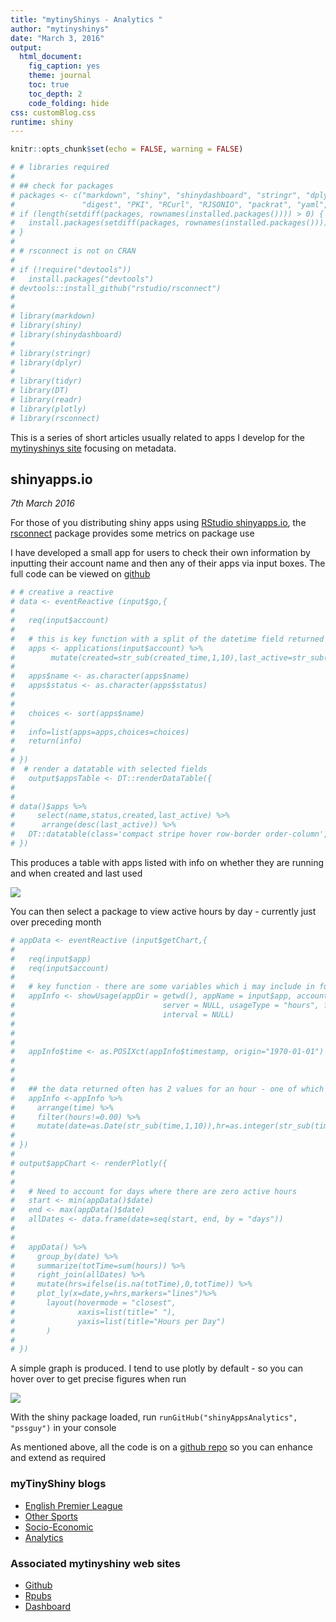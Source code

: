 ```yaml
---
title: "mytinyShinys - Analytics "
author: "mytinyshinys"
date: "March 3, 2016"
output:
  html_document:
    fig_caption: yes
    theme: journal
    toc: true
    toc_depth: 2
    code_folding: hide
css: customBlog.css
runtime: shiny
---
```


```r
knitr::opts_chunk$set(echo = FALSE, warning = FALSE)
```

```r
# # libraries required
# 
# ## check for packages
# packages <- c("markdown", "shiny", "shinydashboard", "stringr", "dplyr", "tidyr", "DT", "readr", "plotly",
#               "digest", "PKI", "RCurl", "RJSONIO", "packrat", "yaml", "rstudioapi")
# if (length(setdiff(packages, rownames(installed.packages()))) > 0) {
#   install.packages(setdiff(packages, rownames(installed.packages())))  
# }
# 
# # rsconnect is not on CRAN
# 
# if (!require("devtools"))
#   install.packages("devtools")
# devtools::install_github("rstudio/rsconnect")
# 
# 
# library(markdown)
# library(shiny)
# library(shinydashboard)
# 
# library(stringr)
# library(dplyr) 
# 
# library(tidyr)
# library(DT)
# library(readr)
# library(plotly)
# library(rsconnect)

```
This is a series of short articles usually related to apps I develop for the [mytinyshinys site](https://mytinyshinys.shinyapps.io/dashboard/) focusing on metadata. 

##  <span class="post">shinyapps.io</span>
*7th March 2016*


For those of you distributing shiny apps using  [RStudio shinyapps.io](https://www.shinyapps.io/), the [rsconnect](https://github.com/rstudio/rsconnect) package provides some metrics on package use

I have developed a small app for users to check their own information by inputting their account name and then any of their apps via input boxes. The full code can be viewed on [github](https://github.com/pssguy/shinyAppsAnalytics)

```r

# # creative a reactive 
# data <- eventReactive (input$go,{
#   
#   req(input$account)
#   
#   # this is key function with a split of the datetime field returned
#   apps <- applications(input$account) %>% 
#        mutate(created=str_sub(created_time,1,10),last_active=str_sub(updated_time,1,10))
#   
#   apps$name <- as.character(apps$name)
#   apps$status <- as.character(apps$status)
#   
#  
#   choices <- sort(apps$name)
#   
#   info=list(apps=apps,choices=choices)
#   return(info)
# 
# })  
#  # render a datatable with selected fields 
#   output$appsTable <- DT::renderDataTable({
#  
#   
# data()$apps %>%
#     select(name,status,created,last_active) %>% 
#      arrange(desc(last_active)) %>%  
#   DT::datatable(class='compact stripe hover row-border order-column',rownames=FALSE,options= list(paging = TRUE, searching = TRUE,info=FALSE))
# })


```

This produces a table with apps listed with info on whether they are running and when created and last used

![](images/shinyAppsTable.png)


You can then select a package to view active hours by day - currently just over preceding month

```r
# appData <- eventReactive (input$getChart,{
#   
#   req(input$app)
#   req(input$account)
#   
#   # key function - there are some variables which i may include in future release
#   appInfo <- showUsage(appDir = getwd(), appName = input$app, account = input$account,
#                                 server = NULL, usageType = "hours", from = NULL, until = NULL,
#                                 interval = NULL)
#   
#   
#   
#   appInfo$time <- as.POSIXct(appInfo$timestamp, origin="1970-01-01")
#   
# 
#   
#   ## the data returned often has 2 values for an hour - one of which is zero
#   appInfo <-appInfo %>% 
#     arrange(time) %>% 
#     filter(hours!=0.00) %>% 
#     mutate(date=as.Date(str_sub(time,1,10)),hr=as.integer(str_sub(time,12,13)))
#   
# })
# 
# output$appChart <- renderPlotly({
#   
#   
#   # Need to account for days where there are zero active hours
#   start <- min(appData()$date) 
#   end <- max(appData()$date)
#   allDates <- data.frame(date=seq(start, end, by = "days"))
#   
#  
#   appData() %>% 
#     group_by(date) %>% 
#     summarize(totTime=sum(hours)) %>% 
#     right_join(allDates) %>% 
#     mutate(hrs=ifelse(is.na(totTime),0,totTime)) %>% 
#     plot_ly(x=date,y=hrs,markers="lines")%>% 
#       layout(hovermode = "closest",
#              xaxis=list(title=" "),
#              yaxis=list(title="Hours per Day")
#       )
#   
# })
```


A simple graph is produced. I tend to use plotly by default - so you can hover over to get precise figures
when run

![](images/shinyAppsChart.png)


With the shiny package loaded, run ` runGitHub("shinyAppsAnalytics", "pssguy")` in your console

As mentioned above, all the code is on a [github repo](https://github.com/pssguy/shinyAppsAnalytics) so you can enhance and extend as required


###  <span class="blogs">myTinyShiny blogs</span>


- [English Premier League](https://mytinyshinys.shinyapps.io/premierBlog)
- [Other Sports](https://mytinyshinys.shinyapps.io/sportsBlog)
- [Socio-Economic](https://mytinyshinys.shinyapps.io/socioEconomicsBlog)
- [Analytics](https://mytinyshinys.shinyapps.io/analyticsBlog)


###  <span class="blogs">Associated mytinyshiny web sites</span>


- [Github](https://mytinyshinys.shinyapps.io/githubAnalyses)
- [Rpubs](https://mytinyshinys.shinyapps.io/rPubs)
- [Dashboard](https://mytinyshinys.shinyapps.io/dashboard)